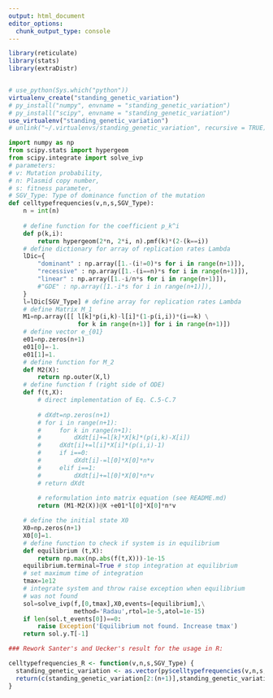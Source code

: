 ```yaml
---
output: html_document
editor_options: 
  chunk_output_type: console
---
```



```r
library(reticulate)
library(stats)
library(extraDistr)


# use_python(Sys.which("python"))
virtualenv_create("standing_genetic_variation")
# py_install("numpy", envname = "standing_genetic_variation")
# py_install("scipy", envname = "standing_genetic_variation")
use_virtualenv("standing_genetic_variation")
# unlink("~/.virtualenvs/standing_genetic_variation", recursive = TRUE)

```

```python
import numpy as np
from scipy.stats import hypergeom
from scipy.integrate import solve_ivp
# parameters:
# v: Mutation probability,
# n: Plasmid copy number,
# s: fitness parameter,
# SGV_Type: Type of dominance function of the mutation
def celltypefrequencies(v,n,s,SGV_Type):
    n = int(n)
  
    # define function for the coefficient p_k^i
    def p(k,i):
        return hypergeom(2*n, 2*i, n).pmf(k)*(2-(k==i))
    # define dictionary for array of replication rates Lambda
    lDic={
        "dominant" : np.array([1.-(i!=0)*s for i in range(n+1)]),
        "recessive" : np.array([1.-(i==n)*s for i in range(n+1)]),
        "linear" : np.array([1.-i/n*s for i in range(n+1)]),
        #"GDE" : np.array([1.-i*s for i in range(n+1)]),
    }
    l=lDic[SGV_Type] # define array for replication rates Lambda
    # define Matrix M_1
    M1=np.array([[ l[k]*p(i,k)-l[i]*(1-p(i,i))*(i==k) \
                   for k in range(n+1)] for i in range(n+1)])
    # define vector e_{01}
    e01=np.zeros(n+1)
    e01[0]=-1.
    e01[1]=1.
    # define function for M_2
    def M2(X):
        return np.outer(X,l)
    # define function f (right side of ODE)
    def f(t,X):
        # direct implementation of Eq. C.5-C.7
        
        # dXdt=np.zeros(n+1)
        # for i in range(n+1):
        #     for k in range(n+1):
        #         dXdt[i]+=l[k]*X[k]*(p(i,k)-X[i])
        #     dXdt[i]+=l[i]*X[i]*(p(i,i)-1)
        #     if i==0:
        #         dXdt[i]-=l[0]*X[0]*n*v
        #     elif i==1:
        #         dXdt[i]+=l[0]*X[0]*n*v
        # return dXdt
        
        # reformulation into matrix equation (see README.md)
        return (M1-M2(X))@X +e01*l[0]*X[0]*n*v

    # define the initial state X0
    X0=np.zeros(n+1)
    X0[0]=1.
    # define function to check if system is in equilibrium
    def equilibrium (t,X):
        return np.max(np.abs(f(t,X)))-1e-15
    equilibrium.terminal=True # stop integration at equilibrium
    # set maximum time of integration
    tmax=1e12
    # integrate system and throw raise exception when equilibrium
    # was not found
    sol=solve_ivp(f,[0,tmax],X0,events=[equilibrium],\
                  method='Radau',rtol=1e-5,atol=1e-15)
    if len(sol.t_events[0])==0:
        raise Exception('Equilibrium not found. Increase tmax')
    return sol.y.T[-1]

```


```r

### Rework Santer's and Uecker's result for the usage in R:

celltypefrequencies_R <- function(v,n,s,SGV_Type) {
  standing_genetic_variation <- as.vector(py$celltypefrequencies(v,n,s,SGV_Type))
  return(c(standing_genetic_variation[2:(n+1)],standing_genetic_variation[1]))
}

```
